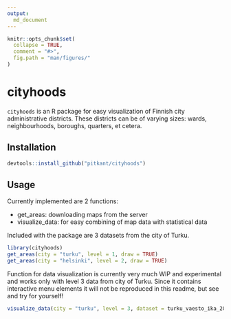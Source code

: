```yaml
---
output: 
  md_document
---
```


```r
knitr::opts_chunk$set(
  collapse = TRUE,
  comment = "#>",
  fig.path = "man/figures/"
)
```

<!-- README.md is generated from README.Rmd. Please edit that file -->

cityhoods
==========

`cityhoods` is an R package for easy visualization of Finnish city administrative districts. These districts can be of varying sizes: wards, neighbourhoods, boroughs, quarters, et cetera.

## Installation

```r
devtools::install_github("pitkant/cityhoods")
```

## Usage

Currently implemented are 2 functions:

- get_areas: downloading maps from the server
- visualize_data: for easy combining of map data with statistical data

Included with the package are 3 datasets from the city of Turku.

```r
library(cityhoods)
get_areas(city = "turku", level = 1, draw = TRUE)
get_areas(city = "helsinki", level = 2, draw = TRUE)
```

Function for data visualization is currently very much WIP and experimental and works only with level 3 data from city of Turku. Since it contains interactive menu elements it will not be reproduced in this readme, but see and try for yourself!

```r
visualize_data(city = "turku", level = 3, dataset = turku_vaesto_ika_2010_2019)
```